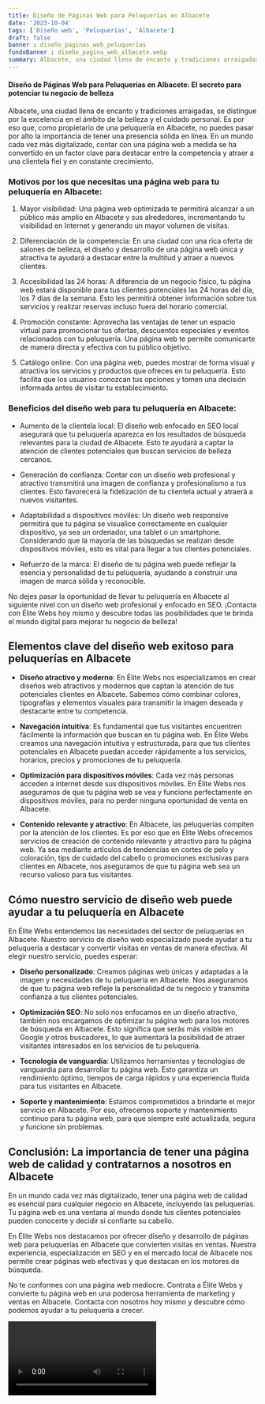 ```yaml
---
title: Diseño de Páginas Web para Peluquerías en Albacete
date: '2023-10-04'
tags: ['Diseño web', 'Peluquerías', 'Albacete']
draft: false
banner : diseño_paginas_web_peluquerías
fondoBanner : diseño_pagina_web_albacete.webp
summary: Albacete, una ciudad llena de encanto y tradiciones arraigadas, se distingue por la excelencia en el ámbito de la belleza y el cuidado personal. Es por eso que, como propietario de una peluquería en Albacete, no puedes pasar por alto la importancia de tener una presencia sólida en línea. En un mundo cada vez más digitalizado, contar con una página web a medida se ha convertido en un factor clave para destacar entre la competencia y atraer a una clientela fiel y en constante crecimiento.
---
```


#### Diseño de Páginas Web para Peluquerías en Albacete: El secreto para potenciar tu negocio de belleza

Albacete, una ciudad llena de encanto y tradiciones arraigadas, se distingue por la excelencia en el ámbito de la belleza y el cuidado personal. Es por eso que, como propietario de una peluquería en Albacete, no puedes pasar por alto la importancia de tener una presencia sólida en línea. En un mundo cada vez más digitalizado, contar con una página web a medida se ha convertido en un factor clave para destacar entre la competencia y atraer a una clientela fiel y en constante crecimiento.

### Motivos por los que necesitas una página web para tu peluquería en Albacete:

1. Mayor visibilidad: Una página web optimizada te permitirá alcanzar a un público más amplio en Albacete y sus alrededores, incrementando tu visibilidad en Internet y generando un mayor volumen de visitas.

2. Diferenciación de la competencia: En una ciudad con una rica oferta de salones de belleza, el diseño y desarrollo de una página web única y atractiva te ayudará a destacar entre la multitud y atraer a nuevos clientes.

3. Accesibilidad las 24 horas: A diferencia de un negocio físico, tu página web estará disponible para tus clientes potenciales las 24 horas del día, los 7 días de la semana. Esto les permitirá obtener información sobre tus servicios y realizar reservas incluso fuera del horario comercial.

4. Promoción constante: Aprovecha las ventajas de tener un espacio virtual para promocionar tus ofertas, descuentos especiales y eventos relacionados con tu peluquería. Una página web te permite comunicarte de manera directa y efectiva con tu público objetivo.

5. Catálogo online: Con una página web, puedes mostrar de forma visual y atractiva los servicios y productos que ofreces en tu peluquería. Esto facilita que los usuarios conozcan tus opciones y tomen una decisión informada antes de visitar tu establecimiento.

### Beneficios del diseño web para tu peluquería en Albacete:

- Aumento de la clientela local: El diseño web enfocado en SEO local asegurará que tu peluquería aparezca en los resultados de búsqueda relevantes para la ciudad de Albacete. Esto te ayudará a captar la atención de clientes potenciales que buscan servicios de belleza cercanos.

- Generación de confianza: Contar con un diseño web profesional y atractivo transmitirá una imagen de confianza y profesionalismo a tus clientes. Esto favorecerá la fidelización de tu clientela actual y atraerá a nuevos visitantes.

- Adaptabilidad a dispositivos móviles: Un diseño web responsive permitirá que tu página se visualice correctamente en cualquier dispositivo, ya sea un ordenador, una tablet o un smartphone. Considerando que la mayoría de las búsquedas se realizan desde dispositivos móviles, esto es vital para llegar a tus clientes potenciales.

- Refuerzo de la marca: El diseño de tu página web puede reflejar la esencia y personalidad de tu peluquería, ayudando a construir una imagen de marca sólida y reconocible.

No dejes pasar la oportunidad de llevar tu peluquería en Albacete al siguiente nivel con un diseño web profesional y enfocado en SEO. ¡Contacta con Élite Webs hoy mismo y descubre todas las posibilidades que te brinda el mundo digital para mejorar tu negocio de belleza!

<GifSeo />

<Cta />

## Elementos clave del diseño web exitoso para peluquerías en Albacete

- **Diseño atractivo y moderno**: En Élite Webs nos especializamos en crear diseños web atractivos y modernos que captan la atención de tus potenciales clientes en Albacete. Sabemos cómo combinar colores, tipografías y elementos visuales para transmitir la imagen deseada y destacarte entre tu competencia.

- **Navegación intuitiva**: Es fundamental que tus visitantes encuentren fácilmente la información que buscan en tu página web. En Élite Webs creamos una navegación intuitiva y estructurada, para que tus clientes potenciales en Albacete puedan acceder rápidamente a los servicios, horarios, precios y promociones de tu peluquería.

- **Optimización para dispositivos móviles**: Cada vez más personas acceden a internet desde sus dispositivos móviles. En Élite Webs nos aseguramos de que tu página web se vea y funcione perfectamente en dispositivos móviles, para no perder ninguna oportunidad de venta en Albacete.

- **Contenido relevante y atractivo**: En Albacete, las peluquerías compiten por la atención de los clientes. Es por eso que en Élite Webs ofrecemos servicios de creación de contenido relevante y atractivo para tu página web. Ya sea mediante artículos de tendencias en cortes de pelo y coloración, tips de cuidado del cabello o promociones exclusivas para clientes en Albacete, nos aseguramos de que tu página web sea un recurso valioso para tus visitantes.

## Cómo nuestro servicio de diseño web puede ayudar a tu peluquería en Albacete

En Élite Webs entendemos las necesidades del sector de peluquerías en Albacete. Nuestro servicio de diseño web especializado puede ayudar a tu peluquería a destacar y convertir visitas en ventas de manera efectiva. Al elegir nuestro servicio, puedes esperar:

- **Diseño personalizado**: Creamos páginas web únicas y adaptadas a la imagen y necesidades de tu peluquería en Albacete. Nos aseguramos de que tu página web refleje la personalidad de tu negocio y transmita confianza a tus clientes potenciales.

- **Optimización SEO**: No solo nos enfocamos en un diseño atractivo, también nos encargamos de optimizar tu página web para los motores de búsqueda en Albacete. Esto significa que serás más visible en Google y otros buscadores, lo que aumentará la posibilidad de atraer visitantes interesados en los servicios de tu peluquería.

- **Tecnología de vanguardia**: Utilizamos herramientas y tecnologías de vanguardia para desarrollar tu página web. Esto garantiza un rendimiento óptimo, tiempos de carga rápidos y una experiencia fluida para tus visitantes en Albacete.

- **Soporte y mantenimiento**: Estamos comprometidos a brindarte el mejor servicio en Albacete. Por eso, ofrecemos soporte y mantenimiento continuo para tu página web, para que siempre esté actualizada, segura y funcione sin problemas.

## Conclusión: La importancia de tener una página web de calidad y contratarnos a nosotros en Albacete

En un mundo cada vez más digitalizado, tener una página web de calidad es esencial para cualquier negocio en Albacete, incluyendo las peluquerías. Tu página web es una ventana al mundo donde tus clientes potenciales pueden conocerte y decidir si confiarte su cabello.

En Élite Webs nos destacamos por ofrecer diseño y desarrollo de páginas web para peluquerías en Albacete que convierten visitas en ventas. Nuestra experiencia, especialización en SEO y en el mercado local de Albacete nos permite crear páginas web efectivas y que destacan en los motores de búsqueda.

No te conformes con una página web mediocre. Contrata a Élite Webs y convierte tu página web en una poderosa herramienta de marketing y ventas en Albacete. Contacta con nosotros hoy mismo y descubre cómo podemos ayudar a tu peluquería a crecer.

<Video />

<CtaBot job='Peluquerías' city='Albacete'/>

<Gmaps query='Albacete+españa+maps' />